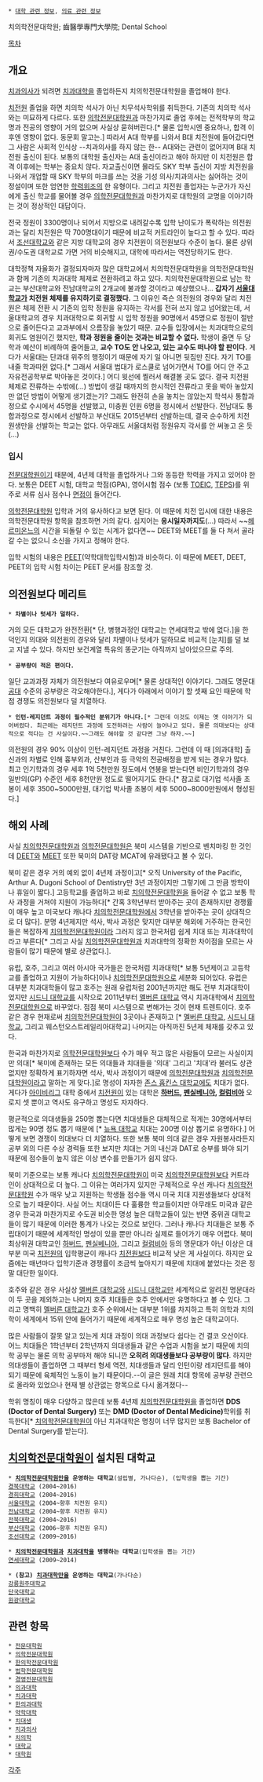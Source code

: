  * [[대학 관련 정보]], [[의료 관련 정보]]

치의학전문대학원; 齒醫學專門大學院; Dental School

[[목차]]
== 개요 ==
[[치과의사]]가 되려면 [[치과대학]]을 졸업하든지 치의학전문대학원을 졸업해야 한다.

[[치전원]] 졸업을 하면 치의학 석사가 아닌 치무석사학위를 취득한다. 기존의 치의학 석사와는 미묘하게 다르다. 또한 [[의학전문대학원]]과 마찬가지로 졸업 후에는 전적학부의 학교명과 전공의 영향이 거의 없으며 사실상 묻혀버린다.[* 물론 입학시엔 중요하나, 합격 이후엔 영향이 없다. 동문회 말고는.] 따라서 A대 학부를 나와서 B대 치전원에 들어갔다면 그 사람은 사회적 인식상 --치과의사를 하지 않는 한-- A대와는 관련이 없어지며 B대 치전원 출신이 된다. 보통의 대학원 출신자는 A대 출신이라고 해야 하지만 이 치전원은 합격 이후에는 학부는 중요치 않다. 자교출신이면 몰라도 SKY 학부 출신이 지방 치전원을 나와서 개업할 때 SKY 학부의 마크를 쓰는 것을 기성 의사/치과의사는 싫어하는 것이 정설이며 또한 엄연한 [[학력위조]]의 한 유형이다. 그리고 치전원 졸업자는 누군가가 자신에게 출신 학교를 물어볼 경우 [[의학전문대학원]]과 마찬가지로 대학원의 교명을 이야기하는 것이 정상적인 대답이다.

전국 정원이 3300명이나 되어서 지방으로 내려갈수록 입학 난이도가 폭락하는 의전원과는 달리 치전원은 딱 700명대이기 때문에 비교적 커트라인이 높다고 할 수 있다. 따라서 [[조선대학교]]와 같은 지방 대학교의 경우 치전원이 의전원보다 수준이 높다. 물론 상위권/수도권 대학교로 가면 거의 비슷해지고, 대학에 따라서는 역전당하기도 한다.

대학정책 자율화가 결정되자마자 많은 대학교에서 치의학전문대학원을 의학전문대학원과 함께 기존의 치과대학 체제로 전환하려고 하고 있다. 치의학전문대학원으로 남는 학교는 부산대학교와 전남대학교의 2개교에 불과할 것이라고 예상했으나... '''갑자기 [[서울대학교]]가 치전원 체제를 유지하기로 결정했다.''' 그 이유인 즉슨 의전원의 경우와 달리 치전원은 체제 전환 시 기존의 입학 정원을 유지하는 각서를 전혀 쓰지 않고 넘어왔는데, 서울대학교의 경우 치과대학으로 회귀할 시 입학 정원을 90명에서 45명으로 정원이 절반으로 줄어든다고 교과부에서 으름장을 놓았기 때문. 교수들 입장에서는 치과대학으로의 회귀도 염원이긴 했지만, '''학과 정원을 줄이는 것과는 비교할 수 없다.''' 학생이 줄면 두 당 학과 예산이 비례하여 줄어들고, '''교수 TO도 안 나오고, 있는 교수도 떠나야 할 판이다.''' 게다가 서울대는 단과대 위주의 행정이기 때문에 자기 일 아니면 뒷짐만 진다. 자기 TO를 내줄 학과따윈 없다.[* 그래서 서울대 법대가 로스쿨로 넘어가면서 TO를 어디 안 주고 자유전공학부로 박아놓은 것이다.] 어디 윗선에 찔러서 해결볼 곳도 없다. 결국 치전원 체제로 잔류하는 수밖에(...) 방법이 생길 때까지의 한시적인 잔류라고 못을 박아 놓았지만 없던 방법이 어떻게 생기겠는가? 그래도 완전히 손을 놓치는 않았는지 학석사 통합과정으로 수시에서 45명을 선발했고, 미충원 인원 6명을 정시에서 선발한다. 전남대도 통합과정으로 정시에서 선발하고 부산대도 2015년부터 선발하는데, 결국 순수하게 치전원생만을 선발하는 학교는 없다. 아무래도 서울대처럼 정원유지 각서를 안 써놓고 온 듯(...)

=== 입시 ===
[[전문대학원]]이기 때문에, 4년제 대학을 졸업하거나 그와 동등한 학력을 가지고 있어야 한다. 보통은 DEET 시험, 대학교 학점(GPA), 영어시험 점수 (보통 [[TOEIC]], [[TEPS]])를 위주로 서류 심사 점수나 [[면접]]이 들어간다.

[[의학전문대학원]] 입학과 거의 유사하다고 보면 된다. 이 때문에 치전 입시에 대한 내용은 의학전문대학원 항목을 참조하면 거의 같다. 심지어는 '''응시일자까지도'''(...) 따라서 ~~[[헤르미온느]]의 시간을 되돌릴 수 있는 시계가 없다면~~ DEET와 MEET를 둘 다 쳐서 골라갈 수는 없으니 소신을 가지고 정해야 한다. 

입학 시험의 내용은 [[PEET]](약학대학입학시험)과 비슷하다. 이 때문에 MEET, DEET, PEET의 입학 시험 차이는 PEET 문서를 참조할 것.

== 의전원보다 메리트 ==
 * '''차별이나 텃세가 덜하다.'''
거의 모든 대학교가 완전전환[* 단, 병행과정인 대학교는 연세대학교 밖에 없다.]을 한 덕인지 의대와 의전원의 경우와 달리 차별이나 텃세가 덜하므로 비교적 [눈치]를 덜 보고 지낼 수 있다. 하지만 보건계열 특유의 똥군기는 아직까지 남아있으므로 주의.
 * '''공부량이 적은 편이다.'''
일단 교과과정 자체가 의전원보다 여유로우며[* 물론 상대적인 이야기다. 그래도 명문대 [[공대]] 수준의 공부량은 각오해야한다.], 게다가 아래에서 이야기 할 셋째 요인 때문에 학점 경쟁도 의전원보다 덜 치열하다.
 * '''인턴-레지던트 과정이 필수적인 분위기가 아니다.'''[* 그런데 이것도 이제는 옛 이야기가 되어버렸다. 최근에는 레지던트 과정에 도전하려는 사람이 늘어나고 있다. 물론 의대보다는 상대적으로 적다는 건 사실이다.~~그래도 해야할 것 같다면 그냥 하자.~~]
의전원의 경우 90% 이상이 인턴-레지던트 과정을 거친다. 그런데 이 때 [의과대학] 출신과의 차별로 인해 흉부외과, 산부인과 등 극악의 전공배정을 받게 되는 경우가 많다. 최고 인기학과의 경우 세후 1억 5천만원 정도에서 연봉을 받는다면 비인기학과의 경우 일반의(GP) 수준인 세후 8천만원 정도로 떨어지기도 한다.[* 참고로 대기업 석사졸 초봉이 세후 3500~5000만원, 대기업 박사졸 초봉이 세후 5000~8000만원에서 형성된다.]
== 해외 사례 == 
사실 [[치의학전문대학원]]과 [[의학전문대학원]]은 북미 시스템을 기반으로 벤치마킹 한 것인데 [[DEET]]와 [[MEET]] 또한 북미의 DAT랑 MCAT에 유래됐다고 볼 수 있다.

북미 같은 경우 거의 예외 없이 4년제 과정이고[* 오직 University of the Pacific, Arthur A. Dugoni School of Dentistry만 3년 과정이지만 그렇기에 그 만큼 방학이나 휴일이 짧다.] 고등학교를 졸업하고 바로 [[치의학전문대학원]]을 들어갈 수 없고 보통 학사 과정을 거쳐야 지원이 가능하다[* 간혹 3학년부터 받아주는 곳이 존재하지만 경쟁률이 매우 높고 미국보다 캐나다 [[치의학전문대학원]]에서 3학년을 받아주는 곳이 상대적으로 더 많다]. 분명 4년제지만 석사, 박사 과정은 맞지만 대부분 해외에 거주하는 한국인들은 복잡하게 [[치의학전문대학원]]이라 그러지 않고 한국처럼 쉽게 치대 또는 치과대학이라고 부른다[* 그리고 사실 [[치의학전문대학원]]과 치과대학의 정확한 차이점을 모르는 사람들이 많기 때문에 별로 상관없다.].

유럽, 호주, 그리고 여러 아시아 국가들은 한국처럼 치과대학[* 보통 5년제이고 고등학교를 졸업하고 지원이 가능하다]이나 [[치의학전문대학원]]으로 세분화 되어있다. 유럽은 대부분 치과대학들이 많고 호주는 원래 유럽처럼 2001년까지만 해도 전부 치과대학이었지만 [[시드니 대학교]]를 시작으로 2011년부터 [[멜버른 대학교]] 역시 치과대학에서 [[치의학전문대학원]]으로 바꾸었다. 점점 북미 시스템으로 변해가는 것이 현재 트렌트이다. 호주 같은 경우 현재로써 [[치의학전문대학원]]이 3곳이나 존재하고 [* [[멜버른 대학교]], [[시드니 대학교]], 그리고 웨스턴오스트레일리아대학교] 나머지는 아직까진 5년제 체재를 갖추고 있다.

한국과 마찬가지로 [[의학전문대학원]]보다 수가 매우 적고 많은 사람들이 모르는 사실이지만 의대[* 북미에 존재하는 모든 의대들과 치대들을 '의대' 그리고 '치대'라 불러도 상관없지만 정확하게 표기하자면 석사, 박사 과정이기 때문에 [[의학전문대학원]]과 [[치의학전문대학원]]이라고 말하는 게 맞다.]로 명성이 자자한 [[존스 홉킨스 대학교]]에도 치대가 없다. 게다가 [[아이비리그]] 대학 중에서 [[치전원]]이 있는 대학은 '''[[하버드]], [[펜실베니아]], [[컬럼비아]]''' 오로지 셋 뿐이고 역사도 유구하고 명성도 자자하다.

평균적으로 의대생들을 250명 뽑는다면 치대생들은 대체적으로 적게는 30명에서부터 많게는 90명 정도 뽑기 때문에 [* [[뉴욕 대학교]] 치대는 200명 이상 뽑기로 유명하다.] 어떻게 보면 경쟁이 의대보다 더 치열하다. 또한 보통 북미 의대 같은 경우 자원봉사라든지 공부 외의 다른 수상 경력들 또한 보지만 치대는 거의 내신과 DAT로 승부를 봐야 되기 때문에 점수들이 높지 않은 이상 변수를 만들기가 쉽지 않다.

북미 기준으로는 보통 캐나다 [[치의학전문대학원]]이 미국 [[치의학전문대학원]]보다 커트라인이 상대적으로 더 높다. 그 이유는 여러가지 있지만 구체적으로 우선 캐나다 [[치의학전문대학원]] 수가 매우 낮고 지원하는 학생들 점수들 역시 미국 치대 지원생들보다 상대적으로 높기 때문이다. 사실 어느 치대이든 다 훌륭한 학교들이지만 아무래도 미국과 같은 경우 한국과 마찬가지로 수도권 비슷한 명성 높은 대학교들이 있는 반면 중위권 대학교들이 많기 때문에 이러한 통계가 나오는 것으로 보인다. 그러나 캐나다 치대들은 보통 주립대이기 때문에 세계적인 명성이 있을 뿐만 아니라 실제로 들어가기 매우 어렵다. 북미 최상위권 대학교인 [[하버드]], [[펜실베니아]], 그리고 [[컬럼비아]] 등의 명문대가 아닌 이상은 대부분 미국 [[치전원]]의 입학평균이 캐나다 [[치전원]]보다 비교적 낮은 게 사실이다. 하지만 요즘에는 매년마다 입학기준과 경쟁률이 조금씩 높아지기 때문에 치대에 붙었다는 것은 정말 대단한 일이다.

호주와 같은 경우 사실상 [[멜버른 대학교]]와 [[시드니 대학교]]만 세계적으로 알려진 명문대라 이 두 곳을 제외하고는 나머지 호주 치대들은 호주 안에서만 유명하다고 볼 수 있다. 그리고 명백히 [[멜버른 대학교]]가 호주 순위에서는 대부분 1위를 차지하고 특히 의학과 치의학이 세계에서 15위 안에 들어가기 때문에 세계적으로 매우 명성 높은 대학교이다.

많은 사람들이 잘못 알고 있는게 치대 과정이 의대 과정보다 쉽다는 건 결코 오산이다. 어느 치대들은 1학년부터 2학년까지 의대생들과 같은 수업과 시험을 보기 때문에 치의학 공부는 물론 의학 공부마저 해야 되니깐 '''오히려 의대생들보다 공부량이 많다'''. 하지만 의대생들이 졸업하면 그 때부터 형세 역전, 치대생들과 달리 인턴이랑 레지던트를 해야 되기 때문에 육체적인 노동이 늘기 때문이다.--이 글은 원래 치대 항목에 공부량 관련으로 올라와 있었으나 현재 별 상관없는 항목으로 다시 옮겨졌다--

학위 명칭이 매우 다양하고 많은데 보통 4년제 [[치의학전문대학원]]을 졸업하면 '''DDS (Doctor of Dental Surgery)''' 또는 '''DMD (Doctor of Dental Medicine)'''학위를 취득한다[* [[치의학전문대학원]]이 아닌 치과대학은 명칭이 너무 많지만 보통 Bachelor of Dental Surgery를 받는다].
== [[치의학전문대학원]]이 설치된 대학교 ==
 * '''[[치의학전문대학원]]만을 운영하는 대학교'''(설립별, 가나다순), (입학생을 뽑는 기간)
 [[경북대학교]] (2004~2016)
 [[경희대학교]] (2004~2016)
 [[서울대학교]] (2004~향후 치전원 유지)
 [[전남대학교]] (2004~향후 치전원 유지)
 [[전북대학교]] (2004~2016)
 [[부산대학교]] (2006~향후 치전원 유지)
 [[조선대학교]] (2009~2016)

 * '''[[치의학전문대학원]]과 [[치과대학]]을 병행하는 대학교'''(입학생을 뽑는 기간)
 [[연세대학교]] (2009~2014)

 * '''(참고) [[치과대학]]만을 운영하는 대학교'''(가나다순)
 [[강릉원주대학교]]
 [[단국대학교]]
 [[원광대학교]]
== 관련 항목 ==
 * [[전문대학원]]
 * [[의학전문대학원]]
 * [[한의학전문대학원]]
 * [[법학전문대학원]]
 * [[경영전문대학원]]
 * [[의과대학]]
 * [[치과대학]]
 * [[한의과대학]]
 * [[약학대학]]
 * [[치대생]]
 * [[치과의사]]
 * [[치의학]]
 * [[대학교]]
 * [[대학원]]

[[각주]]
